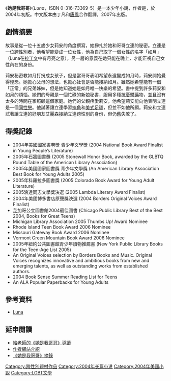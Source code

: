 {{unreferenced|time=2020-03-01T07:58:18+00:00}}
{{Infobox Book | <!-- See [[Wikipedia:WikiProject_Novels|Wikipedia:WikiProject Novels]] or [[Wikipedia:WikiProject_Books|Wikipedia:WikiProject Books]] -->
| name          = Luna
| title_orig    = 
| chinese_name  = 她是我哥哥
| translator    = 丁凡、唐鳳
| image         = <!--prefer 1st edition-->
| image_caption = 
| author        = {{tsl|en|Julie Anne Peters|茱莉·安·彼得絲}}
| illustrator   = 
| cover_artist  = 
| country       = [[美國|美國]]
| language      = [[英文|英文]]
| series        = 
| genre         = 青少年文學
| publisher     = Little, Brown，[[貓巴士出版社|貓巴士出版社]]
| release_date  = 2004年
| chinese_pub_date = 2007年
| media_type    = 
| pages         = 320頁
| isbn          = ISBN 9789868243309 (中文版)
| preceded_by   = Keeping You a Secret
| followed_by   = Far from Xanadu
}}

《'''她是我哥哥'''》（''Luna''，ISBN 0-316-73369-5）是一本少年小說，作者是{{tsl|en|Julie Anne Peters|茱莉·安·彼得絲}}，於2004年初版。中文版本由丁凡和[[唐鳳|唐鳳]]合作翻譯，2007年出版。

==劇情摘要==
故事是從一位十五歲少女莉安的角度撰寫，她掙扎於她和哥哥立連的秘密。立連是一位[[跨性別|跨性別]]者，他希望能變成一位女性，他為自己取了一個女性的名字「如月」（Luna在[[拉丁文|拉丁文]]中有月亮之意），另一層的意義在她只能在晚上，才能正視自己女性內在的身份。

莉安秘密教如月打扮成女孩子，但是當哥哥表明希望永遠變成如月時，莉安開始覺得惶恐。她擔心父母的想法，也擔心社會是否能接納如月。雖然她希望能有一個「正常」的兄弟姊妹，但是她知道她是如月唯一快樂的希望。書中提到許多莉安和如月的煩惱。她們的母親是一個忙碌的新娘秘書，服用多種[[抗憂鬱藥|抗憂鬱藥]]物，並且沒有太多的時間在家照顧這個家庭。她們的父親疼愛莉安，他希望莉安能向他表明立連是一個[[同性戀|同性戀]]。他試著讓立連學習[[角力|摔角]]和[[美式足球|美式足球]]，但並不如他所願。莉安和立連試著讓立連的好朋友艾麗森接納立連跨性別的身份，但仍舊失敗了。

==得獎記錄==
* 2004年美國國家書卷獎 青少年文學獎 (2004 National Book Award Finalist in Young People’s Literature)
* 2005年石牆圖書獎 (2005 Stonewall Honor Book, awarded by the GLBTQ Round Table of the American Library Association)
* 2005年美國國家圖書獎 青少年文學獎 (An American Library Association Best Book for Young Adults 2005)
* 2005年科羅拉多圖書獎 (2005 Colorado Book Award for Young Adult Literature)
* 2005浪達同志文學獎決選 (2005 Lambda Literary Award Finalist)
* 2004年美國博多書店原聲獎決選 (2004 Borders Original Voices Award Finalist)
* 芝加哥公立圖書館2004最佳圖書 (Chicago Public Library Best of the Best 2004, Books for Great Teens)
* Michigan Library Association 2005 Thumbs Up! Award Nominee
* Rhode Island Teen Book Award 2006 Nominee
* Missouri Gateway Book Award 2006 Nominee
* Vermont Green Mountain Book Award 2006 Nominee
* 2005年紐約公共圖書館青少年讀物推薦書 (New York Public Library Books for the Teen-Age List 2005)
* An Original Voices selection by Borders Books and Music.  Original Voices recognizes innovative and ambitious books from new and emerging talents, as well as outstanding works from established authors.
* 2004 Book Sense Summer Reading List for Teens
* An ALA Popular Paperbacks for Young Adults

==參考資料==
*[[Luna|Luna]]

==延申閱讀==
*[http://www.twbookmark.com/library/LunaTG.pdf 給老師的《她是我哥哥》導讀]{{Wayback|url=http://www.twbookmark.com/library/LunaTG.pdf |date=20060910202242 }}{{En}}
*[http://julieannepeters.homestead.com/files/JPYABooks.htm#YALuna 作者網站介紹]{{Wayback|url=http://julieannepeters.homestead.com/files/JPYABooks.htm#YALuna |date=20070807210952 }}{{En}}
*[https://archive.is/20130127020051/julieannepeters.homestead.com/files/ExcerptLuna.htm 《她是我哥哥》摘錄]{{En}}

[[Category:跨性別題材作品|Category:跨性別題材作品]]
[[Category:2004年长篇小说|Category:2004年长篇小说]]
[[Category:2004年美國小說|Category:2004年美國小說]]
[[Category:LGBT文學|Category:LGBT文學]]